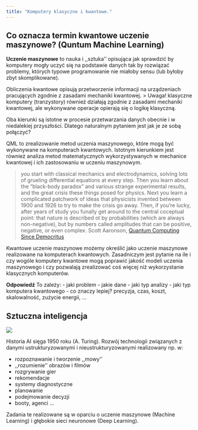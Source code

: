 ```yaml
---
title: "Komputery klasyczne i kwantowe."
---
```


## Co oznacza termin kwantowe uczenie maszynowe? (Quntum Machine Learning)

**Uczenie maszynowe** to nauka i ,,sztuka'' opisująca jak sprawdzić by komputery mogły uczyć się na podstawie danych tak by rozwiązać problemy, 
których typowe programowanie nie miałoby sensu (lub byłoby zbyt skomplikowane).

Obliczenia kwantowe opisują przetworzenie informacji na urządzeniach pracujących zgodnie z zasadami mechaniki kwantowej.
> Uwaga! klasyczne komputery (tranzystory) również działają zgodnie z zasadami mechaniki kwantowej, ale wykonywane operacje opierają się o logikę klasyczną.

Oba kierunki są istotne w procesie przetwarzania danych obecnie i w niedalekiej przyszłości.
Dlatego naturalnym pytaniem jest jak je ze sobą połączyć?

QML to zrealizowanie metod uczenia maszynowego, które mogą być wykonywane na komputerach kwantowych.
Istotnym kierunkiem jest również analiza metod matematycznych wykorzystywanych w mechanice kwantowej i ich zastosowaniu w uczeniu maszynowym. 

> you start with classical mechanics and electrodynamics, solving lots of grueling differential equations at every step. Then you learn about the "black-body paradox" and various strange experimental results, and the great crisis these things posed for physics. Next you learn a complicated patchwork of ideas that physicists invented between 1900 and 1926 to try to make the crisis go away. Then, if you're lucky, after years of study you funally get around to the central coceptual point: that nature is described ot by probabilities (which are always non-negative), but by numbers called amplitudes that can be positive, negative, or even complex.
> Scott Aaronson, [Quantum Computing Since Democritus](https://www.amazon.com/Quantum-Computing-since-Democritus-Aaronson/dp/0521199565)

Kwantowe uczenie maszynowe możemy określić jako uczenie maszynowe realizowane na komputerach kwantowych.
Zasadniczym jest pytanie na ile i czy wogóle komputery kwantowe mogą poprawić jakość modeli uczenia maszynowego i czy pozwalają zrealizować coś więcej niż wykorzystanie klasycznych komputerów. 

**Odpowiedź** To zależy: 
- jaki problem 
- jakie dane
- jaki typ analizy
- jaki typ komputera kwantowego
- co znaczy lepiej? precyzja, czas, koszt, skalowalność, zużycie energii, ...

## Sztuczna inteligencja

<img src="img/ai.png" >

Historia AI sięga 1950 roku (A. Turing). 
Rozwój technologii związanych z danymi ustrukturyzowanymi i nieustrukturyzowanymi realizowany np. w:

- rozpoznawanie i tworzenie ,,mowy''
- ,,rozumienie'' obrazów i filmów
- rozgrywanie gier
- rekomendacje
- systemy diagnostyczne
- planowanie
- podejmowanie decyzji
- booty, agenci ...

Zadania te realizowane są w oparciu o uczenie maszynowe (Machine Learning) i głębokie sieci neuronowe (Deep Learning).

